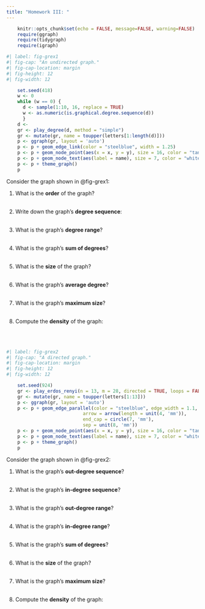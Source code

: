 ```yaml
---
title: "Homework III: "
---
```


```r
    knitr::opts_chunk$set(echo = FALSE, message=FALSE, warning=FALSE)
    require(ggraph)
    require(tidygraph)
    require(igraph)
```

```r
#| label: fig-grex1
#| fig-cap: "An undirected graph."
#| fig-cap-location: margin   
#| fig-height: 12
#| fig-width: 12

    set.seed(418)
    w <- 0
    while (w == 0) {
      d <- sample(1:10, 16, replace = TRUE)
      w <- as.numeric(is.graphical.degree.sequence(d))
      }
    d <- 
    gr <- play_degree(d, method = "simple")
    gr <- mutate(gr, name = toupper(letters[1:length(d)]))
    p <- ggraph(gr, layout = 'auto') 
    p <- p + geom_edge_link(color = "steelblue", width = 1.25) 
    p <- p + geom_node_point(aes(x = x, y = y), size = 16, color = "tan2") 
    p <- p + geom_node_text(aes(label = name), size = 7, color = "white")
    p <- p + theme_graph() 
    p
```

Consider the graph shown in @fig-grex1:

1. What is the **order** of the graph?
<br>
<br>

1. Write down the graph's **degree sequence**:
<br>
<br>

1. What is the graph's **degree range**?
<br>
<br>

1. What is the graph's **sum of degrees**?
<br>
<br>

1. What is the **size** of the graph?
<br>
<br>

1. What is the graph's **average degree**?
<br>
<br>

1. What is the graph's **maximum size**?
<br>
<br>

1. Compute the **density** of the graph:
<br>
<br>
<br>
<br>



```r
#| label: fig-grex2
#| fig-cap: "A directed graph."
#| fig-cap-location: margin   
#| fig-height: 12
#| fig-width: 12

    set.seed(924)
    gr <- play_erdos_renyi(n = 13, m = 28, directed = TRUE, loops = FALSE)
    gr <- mutate(gr, name = toupper(letters[1:13]))
    p <- ggraph(gr, layout = 'auto') 
    p <- p + geom_edge_parallel(color = "steelblue", edge_width = 1.1,
                            arrow = arrow(length = unit(4, 'mm')),
                            end_cap = circle(7, 'mm'), 
                            sep = unit(8, 'mm'))    
    p <- p + geom_node_point(aes(x = x, y = y), size = 16, color = "tan2") 
    p <- p + geom_node_text(aes(label = name), size = 7, color = "white")
    p <- p + theme_graph()
    p
```

Consider the graph shown in @fig-grex2:

1. What is the graph's **out-degree sequence**?
<br>
<br>

1. What is the graph's **in-degree sequence**?
<br>
<br>

1. What is the graph's **out-degree range**?
<br>
<br>

1. What is the graph's **in-degree range**?
<br>
<br>

1. What is the graph's **sum of degrees**?
<br>
<br>

1. What is the **size** of the graph?
<br>
<br>

1. What is the graph's **maximum size**?
<br>
<br>

1. Compute the **density** of the graph:
<br>
<br>
<br>
<br>

